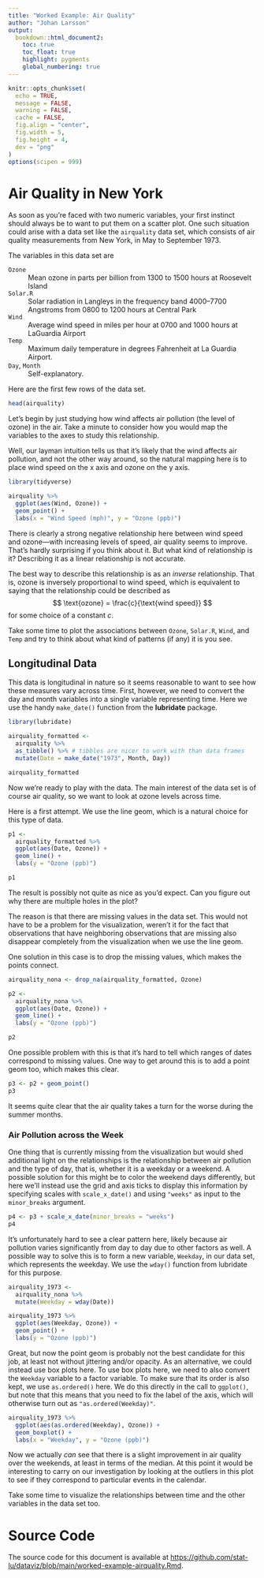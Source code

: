 ```yaml
---
title: "Worked Example: Air Quality"
author: "Johan Larsson"
output:
  bookdown::html_document2:
    toc: true
    toc_float: true
    highlight: pygments
    global_numbering: true
---
```


```r
knitr::opts_chunk$set(
  echo = TRUE,
  message = FALSE,
  warning = FALSE,
  cache = FALSE,
  fig.align = "center",
  fig.width = 5,
  fig.height = 4,
  dev = "png"
)
options(scipen = 999)
```

# Air Quality in New York

As soon as you're faced with two numeric variables, your first instinct should
always be to want to put them on a scatter plot. One such situation could arise
with a data set like the `airquality` data set, which consists of
air quality measurements from New York, in May to September 1973.

The variables in this data set are

`Ozone`
: Mean ozone in parts per billion from 1300 to 1500 hours at Roosevelt Island

`Solar.R`
: Solar radiation in Langleys in the frequency band 4000–7700 Angstroms from
  0800 to 1200 hours at Central Park

`Wind`
: Average wind speed in miles per hour at 0700 and 1000 hours at LaGuardia
  Airport

`Temp`
: Maximum daily temperature in degrees Fahrenheit at La Guardia Airport.

`Day`, `Month`
: Self-explanatory.

Here are the first few rows of the data set.

```r
head(airquality)
```

Let's begin by just studying how wind affects air pollution (the level of ozone)
in the air. Take a minute to consider how you would map the variables to the
axes to study this relationship.

Well, our layman intuition tells us that it's likely that the wind affects air
pollution, and not the other way around, so the natural mapping here is
to place wind speed on the x axis and ozone on the y axis.

```r
library(tidyverse)

airquality %>%
  ggplot(aes(Wind, Ozone)) +
  geom_point() +
  labs(x = "Wind Speed (mph)", y = "Ozone (ppb)")
```

There is clearly a strong negative relationship here between wind speed and
ozone---with increasing levels of speed, air quality seems to improve. That's
hardly surprising if you think about it. But what kind of relationship is it?
Describing it as a linear relationship is not accurate.

The best way to describe this relationship is as an *inverse* relationship. That
is, ozone is inversely proportional to wind speed, which is equivalent to
saying that the relationship could be described as
$$
\text{ozone} = \frac{c}{\text{wind speed}}
$$
for some choice of a constant $c$.

Take some time to plot the associations between `Ozone`, `Solar.R`, `Wind`,
and `Temp` and try to think about what kind of patterns (if any) it is you
see.

## Longitudinal Data

This data is longitudinal in nature so it seems reasonable to want to
see how these measures vary across time. First, however, we need to
convert the day and month variables into a single variable representing time.
Here we use the handy `make_date()` function from the **lubridate** package.

```r
library(lubridate)

airquality_formatted <-
  airquality %>%
  as_tibble() %>% # tibbles are nicer to work with than data frames
  mutate(Date = make_date("1973", Month, Day))

airquality_formatted
```

Now we're ready to play with the data. The main interest of the data set is
of course air quality, so we want to look at ozone levels across time.

Here is a first attempt. We use the line geom, which is a natural choice
for this type of data.

```r
p1 <-
  airquality_formatted %>%
  ggplot(aes(Date, Ozone)) +
  geom_line() +
  labs(y = "Ozone (ppb)")

p1
```

The result is possibly not quite as nice as you'd expect. Can you figure out
why there are multiple holes in the plot?

The reason is that there are missing values in the data set. This would not
have to be a problem for the visualization, weren't it for the fact that
observations that have neighboring observations that are missing also disappear
completely from the visualization when we use the line geom.

One solution in this case is to drop the missing values, which makes the
points connect.

```r
airquality_nona <- drop_na(airquality_formatted, Ozone)

p2 <-
  airquality_nona %>%
  ggplot(aes(Date, Ozone)) +
  geom_line() + 
  labs(y = "Ozone (ppb)")

p2
```

One possible problem with this is that it's hard to tell which ranges of dates
correspond to missing values. One way to get around this is to add a point
geom too, which makes this clear.

```r
p3 <- p2 + geom_point()
p3
```

It seems quite clear that the air quality takes a turn for the worse during the
summer months.

### Air Pollution across the Week

One thing that is currently missing from the visualization but would shed
additional light on the relationships is the relationship between air pollution
and the type of day, that is, whether it is a weekday or a weekend. A possible
solution for this might be to color the weekend days differently, but here
we'll instead use the grid and axis ticks to display this information by
specifying scales with `scale_x_date()` and using `"weeks"` as input to the
`minor_breaks` argument.

```r
p4 <- p3 + scale_x_date(minor_breaks = "weeks")
p4
```

It's unfortunately hard to see a clear pattern here, likely because
air pollution varies significantly from day to day due to other factors as well.
A possible way to solve this is to form a new variable, `Weekday`, in our
data set, which represents the weekday. We use the `wday()` function
from lubridate for this purpose.

```r
airquality_1973 <-
  airquality_nona %>%
  mutate(Weekday = wday(Date))

airquality_1973 %>%
  ggplot(aes(Weekday, Ozone)) +
  geom_point() + 
  labs(y = "Ozone (ppb)")
```

Great, but now the point geom is probably not the best candidate for this job,
at least not without jittering and/or opacity. As an alternative, we could
instead use box plots here. To use box plots here, we need to also convert the
`Weekday` variable to a factor variable. To make sure that its order is also
kept, we use `as.ordered()` here. We do this directly in the call to
`ggplot()`, but note that this means that you need to fix the label of the
axis, which will otherwise turn out as `"as.ordered(Weekday)"`.

```r
airquality_1973 %>%
  ggplot(aes(as.ordered(Weekday), Ozone)) +
  geom_boxplot() +
  labs(x = "Weekday", y = "Ozone (ppb)")
```

Now we actually *can* see that there is a slight improvement in air quality over
the weekends, at least in terms of the median. At this point it would be 
interesting to carry on our investigation by looking at the outliers in this
plot to see if they correspond to particular events in the calendar.

Take some time to visualize the relationships between time and the other
variables in the data set too.

# Source Code

The source code for this document is available at
<https://github.com/stat-lu/dataviz/blob/main/worked-example-airquality.Rmd>.
